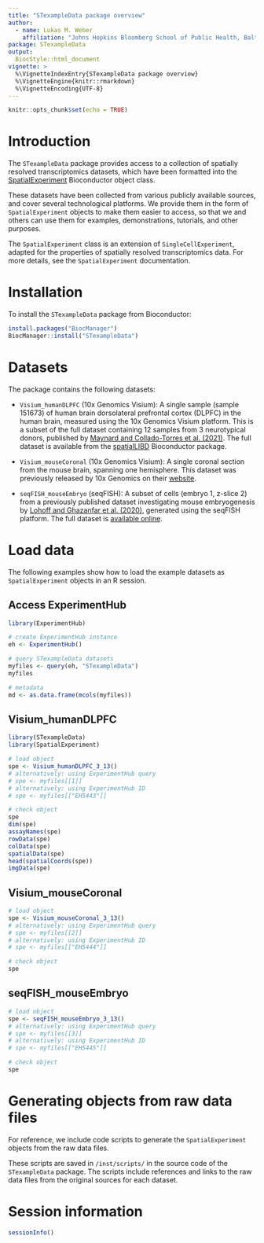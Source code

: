 ```yaml
---
title: "STexampleData package overview"
author: 
  - name: Lukas M. Weber
    affiliation: "Johns Hopkins Bloomberg School of Public Health, Baltimore, MD, USA"
package: STexampleData
output: 
  BiocStyle::html_document
vignette: >
  %\VignetteIndexEntry{STexampleData package overview}
  %\VignetteEngine{knitr::rmarkdown}
  %\VignetteEncoding{UTF-8}
---
```


```r
knitr::opts_chunk$set(echo = TRUE)
```


# Introduction

The `STexampleData` package provides access to a collection of spatially resolved transcriptomics datasets, which have been formatted into the [SpatialExperiment](https://bioconductor.org/packages/SpatialExperiment) Bioconductor object class.

These datasets have been collected from various publicly available sources, and cover several technological platforms. We provide them in the form of `SpatialExperiment` objects to make them easier to access, so that we and others can use them for examples, demonstrations, tutorials, and other purposes.

The `SpatialExperiment` class is an extension of `SingleCellExperiment`, adapted for the properties of spatially resolved transcriptomics data. For more details, see the `SpatialExperiment` documentation.


# Installation

To install the `STexampleData` package from Bioconductor:

```r
install.packages("BiocManager")
BiocManager::install("STexampleData")
```


# Datasets

The package contains the following datasets:

- `Visium_humanDLPFC` (10x Genomics Visium): A single sample (sample 151673) of human brain dorsolateral prefrontal cortex (DLPFC) in the human brain, measured using the 10x Genomics Visium platform. This is a subset of the full dataset containing 12 samples from 3 neurotypical donors, published by [Maynard and Collado-Torres et al. (2021)](https://www.nature.com/articles/s41593-020-00787-0). The full dataset is available from the [spatialLIBD](http://bioconductor.org/packages/spatialLIBD) Bioconductor package.

- `Visium_mouseCoronal` (10x Genomics Visium): A single coronal section from the mouse brain, spanning one hemisphere. This dataset was previously released by 10x Genomics on their [website](https://support.10xgenomics.com/spatial-gene-expression/datasets/1.1.0/V1_Adult_Mouse_Brain).

- `seqFISH_mouseEmbryo` (seqFISH): A subset of cells (embryo 1, z-slice 2) from a previously published dataset investigating mouse embryogenesis by [Lohoff and Ghazanfar et al. (2020)](https://www.biorxiv.org/content/10.1101/2020.11.20.391896v1), generated using the seqFISH platform. The full dataset is [available online](https://marionilab.cruk.cam.ac.uk/SpatialMouseAtlas/).


# Load data

The following examples show how to load the example datasets as `SpatialExperiment` objects in an R session.


## Access ExperimentHub

```r
library(ExperimentHub)
```

```r
# create ExperimentHub instance
eh <- ExperimentHub()

# query STexampleData datasets
myfiles <- query(eh, "STexampleData")
myfiles

# metadata
md <- as.data.frame(mcols(myfiles))
```


## Visium_humanDLPFC

```r
library(STexampleData)
library(SpatialExperiment)
```

```r
# load object
spe <- Visium_humanDLPFC_3_13()
# alternatively: using ExperimentHub query
# spe <- myfiles[[1]]
# alternatively: using ExperimentHub ID
# spe <- myfiles[["EH5443"]]

# check object
spe
dim(spe)
assayNames(spe)
rowData(spe)
colData(spe)
spatialData(spe)
head(spatialCoords(spe))
imgData(spe)
```


## Visium_mouseCoronal

```r
# load object
spe <- Visium_mouseCoronal_3_13()
# alternatively: using ExperimentHub query
# spe <- myfiles[[2]]
# alternatively: using ExperimentHub ID
# spe <- myfiles[["EH5444"]]

# check object
spe
```


## seqFISH_mouseEmbryo

```r
# load object
spe <- seqFISH_mouseEmbryo_3_13()
# alternatively: using ExperimentHub query
# spe <- myfiles[[3]]
# alternatively: using ExperimentHub ID
# spe <- myfiles[["EH5445"]]

# check object
spe
```


# Generating objects from raw data files

For reference, we include code scripts to generate the `SpatialExperiment` objects from the raw data files.

These scripts are saved in `/inst/scripts/` in the source code of the `STexampleData` package. The scripts include references and links to the raw data files from the original sources for each dataset.


# Session information

```r
sessionInfo()
```


